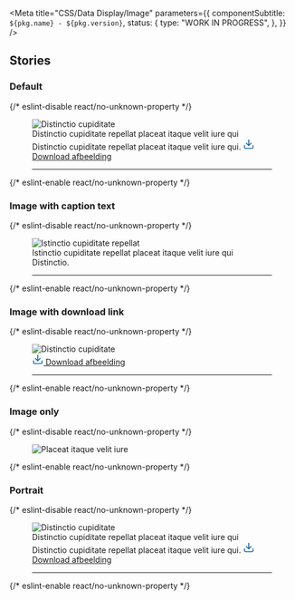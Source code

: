 

<Meta
  title="CSS/Data Display/Image"
  parameters={{
    componentSubtitle: `${pkg.name} - ${pkg.version}`,
    status: {
      type: "WORK IN PROGRESS",
    },
  }}
/>

<Description markdown={readme} />

## Stories

### Default

<Canvas>
  {/* eslint-disable react/no-unknown-property */}
  <Story name="Default">
    <figure class="denhaag-image">
      <img
        class="denhaag-image__image"
        srcset="https://images.unsplash.com/photo-1562013042-abdaf4dc98b9?w=480 480w,
                https://images.unsplash.com/photo-1562013042-abdaf4dc98b9?w=768 768w,
                https://images.unsplash.com/photo-1562013042-abdaf4dc98b9?w=1290 1290w"
        src="https://images.unsplash.com/photo-1562013042-abdaf4dc98b9?w=1290"
        alt="Distinctio cupiditate"
        loading="lazy"
      />
      <figcaption class="denhaag-image__figcaption">
        <span class="denhaag-image__figcaption-text">
          Distinctio cupiditate repellat placeat itaque velit iure qui Distinctio cupiditate repellat placeat itaque
          velit iure qui.
        </span>
        <a
          class="denhaag-image__figcaption-download"
          href="https://images.unsplash.com/photo-1562013042-abdaf4dc98b9?w=1290"
          download="distinctio-cupiditate"
          type="application/image"
          aria-label="Download image: [READABLE_FILENAME] ([FILE_EXTENSION], [FILE_SIZE])"
        >
          <svg
            class="denhaag-image__icon"
            width="20"
            height="20"
            viewBox="0 0 24 24"
            fill="none"
            xmlns="http://www.w3.org/2000/svg"
            aria-hidden="true"
          >
            <path
              d="M21 15V19C21 19.5304 20.7893 20.0391 20.4142 20.4142C20.0391 20.7893 19.5304 21 19 21H5C4.46957 21 3.96086 20.7893 3.58579 20.4142C3.21071 20.0391 3 19.5304 3 19V15"
              stroke="#1261A3"
              stroke-width="2"
              stroke-linecap="round"
              stroke-linejoin="round"
            />
            <path
              d="M7 10L12 15L17 10"
              stroke="#1261A3"
              stroke-width="2"
              stroke-linecap="round"
              stroke-linejoin="round"
            />
            <path d="M12 15V3" stroke="#1261A3" stroke-width="2" stroke-linecap="round" stroke-linejoin="round" />
          </svg>
          <span class="denhaag-image__download-text">Download afbeelding</span>
        </a>
      </figcaption>
      <hr class="denhaag-divider" role="presentation" />
    </figure>
  </Story>
  {/* eslint-enable react/no-unknown-property */}
</Canvas>

### Image with caption text

<Canvas>
  {/* eslint-disable react/no-unknown-property */}
  <Story name="Image with caption text">
    <figure class="denhaag-image">
      <img
        class="denhaag-image__image"
        srcset="https://images.unsplash.com/photo-1562013042-abdaf4dc98b9?w=480 480w,
                https://images.unsplash.com/photo-1562013042-abdaf4dc98b9?w=768 768w,
                https://images.unsplash.com/photo-1562013042-abdaf4dc98b9?w=1290 1290w"
        src="https://images.unsplash.com/photo-1562013042-abdaf4dc98b9?w=1290"
        alt="Istinctio cupiditate repellat"
        loading="lazy"
      />
      <figcaption class="denhaag-image__figcaption">
        <span class="denhaag-image__figcaption-text">
          Istinctio cupiditate repellat placeat itaque velit iure qui Distinctio.
        </span>
      </figcaption>
      <hr class="denhaag-divider" role="presentation" />
    </figure>
  </Story>
  {/* eslint-enable react/no-unknown-property */}
</Canvas>

### Image with download link

<Canvas>
  {/* eslint-disable react/no-unknown-property */}
  <Story name="Image with download link">
    <figure class="denhaag-image">
      <img
        class="denhaag-image__image"
        srcset="https://images.unsplash.com/photo-1562013042-abdaf4dc98b9?w=480 480w,
                https://images.unsplash.com/photo-1562013042-abdaf4dc98b9?w=768 768w,
                https://images.unsplash.com/photo-1562013042-abdaf4dc98b9?w=1290 1290w"
        src="https://images.unsplash.com/photo-1562013042-abdaf4dc98b9?w=1290"
        alt="Distinctio cupiditate"
        loading="lazy"
      />
      <figcaption class="denhaag-image__figcaption">
        <a
          class="denhaag-image__figcaption-download"
          href="https://images.unsplash.com/photo-1562013042-abdaf4dc98b9?w=1290"
          download="distinctio-cupiditate"
          type="application/image"
          aria-label="Download image: [READABLE_FILENAME] ([FILE_EXTENSION], [FILE_SIZE])"
        >
          <svg
            class="denhaag-image__icon"
            width="20"
            height="20"
            viewBox="0 0 24 24"
            fill="none"
            xmlns="http://www.w3.org/2000/svg"
            aria-hidden="true"
          >
            <path
              d="M21 15V19C21 19.5304 20.7893 20.0391 20.4142 20.4142C20.0391 20.7893 19.5304 21 19 21H5C4.46957 21 3.96086 20.7893 3.58579 20.4142C3.21071 20.0391 3 19.5304 3 19V15"
              stroke="#1261A3"
              stroke-width="2"
              stroke-linecap="round"
              stroke-linejoin="round"
            />
            <path
              d="M7 10L12 15L17 10"
              stroke="#1261A3"
              stroke-width="2"
              stroke-linecap="round"
              stroke-linejoin="round"
            />
            <path d="M12 15V3" stroke="#1261A3" stroke-width="2" stroke-linecap="round" stroke-linejoin="round" />
          </svg>
          <span class="denhaag-image__download-text">Download afbeelding</span>
        </a>
      </figcaption>
      <hr class="denhaag-divider" role="presentation" />
    </figure>
  </Story>
  {/* eslint-enable react/no-unknown-property */}
</Canvas>

### Image only

<Canvas>
  {/* eslint-disable react/no-unknown-property */}
  <Story name="With download link">
    <figure class="denhaag-image denhaag-image--figcaption-only">
      <img
        class="denhaag-image__image"
        srcset="https://images.unsplash.com/photo-1562013042-abdaf4dc98b9?w=480 480w,
                https://images.unsplash.com/photo-1562013042-abdaf4dc98b9?w=768 768w,
                https://images.unsplash.com/photo-1562013042-abdaf4dc98b9?w=1290 1290w"
        src="https://images.unsplash.com/photo-1562013042-abdaf4dc98b9?w=1290"
        alt="Placeat itaque velit iure"
        loading="lazy"
      />
    </figure>
  </Story>
  {/* eslint-enable react/no-unknown-property */}
</Canvas>

### Portrait

<Canvas>
  {/* eslint-disable react/no-unknown-property */}
  <Story name="Portrait">
    <figure class="denhaag-image">
      <img
        class="denhaag-image__image"
        srcset="https://images.unsplash.com/photo-1611402881804-8fde5b755174?h=480 480h,
                https://images.unsplash.com/photo-1611402881804-8fde5b755174?h=768 768h,
                https://images.unsplash.com/photo-1611402881804-8fde5b755174?h=1290 1290h"
        src="https://images.unsplash.com/photo-1611402881804-8fde5b755174?h=1290"
        alt="Distinctio cupiditate"
        loading="lazy"
      />
      <figcaption class="denhaag-image__figcaption">
        <span class="denhaag-image__figcaption-text">
          Distinctio cupiditate repellat placeat itaque velit iure qui Distinctio cupiditate repellat placeat itaque
          velit iure qui.
        </span>
        <a
          class="denhaag-image__figcaption-download"
          href="https://images.unsplash.com/photo-1611402881804-8fde5b755174"
          download="distinctio-cupiditate"
          type="application/image"
          aria-label="Download image: [READABLE_FILENAME] ([FILE_EXTENSION], [FILE_SIZE])"
        >
          <svg
            class="denhaag-image__icon"
            width="20"
            height="20"
            viewBox="0 0 24 24"
            fill="none"
            xmlns="http://www.w3.org/2000/svg"
            aria-hidden="true"
          >
            <path
              d="M21 15V19C21 19.5304 20.7893 20.0391 20.4142 20.4142C20.0391 20.7893 19.5304 21 19 21H5C4.46957 21 3.96086 20.7893 3.58579 20.4142C3.21071 20.0391 3 19.5304 3 19V15"
              stroke="#1261A3"
              stroke-width="2"
              stroke-linecap="round"
              stroke-linejoin="round"
            />
            <path
              d="M7 10L12 15L17 10"
              stroke="#1261A3"
              stroke-width="2"
              stroke-linecap="round"
              stroke-linejoin="round"
            />
            <path d="M12 15V3" stroke="#1261A3" stroke-width="2" stroke-linecap="round" stroke-linejoin="round" />
          </svg>
          <span class="denhaag-image__download-text">Download afbeelding</span>
        </a>
      </figcaption>
      <hr class="denhaag-divider" role="presentation" />
    </figure>
  </Story>
  {/* eslint-enable react/no-unknown-property */}
</Canvas>
